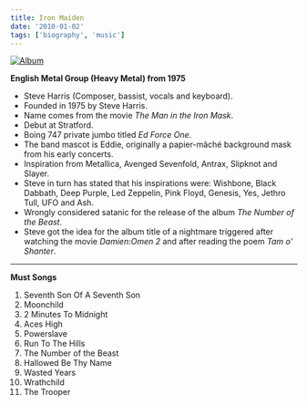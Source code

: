 ```yaml
---
title: Iron Maiden
date: '2010-01-02'
tags: ['biography', 'music']
---
```


[![Album](/static/images/music/IronMaidenNumberOfTheBeast.jpg "ironmaiden.com")](http://www.ironmaiden.com)

**English Metal Group (Heavy Metal) from 1975**

* Steve Harris (Composer, bassist, vocals and keyboard).
* Founded in 1975 by Steve Harris.
* Name comes from the movie *The Man in the Iron Mask*. 
* Debut at Stratford. 
* Boing 747 private jumbo titled *Ed Force One*.
* The band mascot is Eddie, originally a papier-mâché background mask from his early concerts. 
* Inspiration from Metallica, Avenged Sevenfold, Antrax, Slipknot and Slayer.
* Steve in turn has stated that his inspirations were: Wishbone, Black Dabbath, Deep Purple, Led Zeppelin, Pink Floyd, Genesis, Yes, Jethro Tull, UFO and Ash.
* Wrongly considered satanic for the release of the album *The Number of the Beast*. 
* Steve got the idea for the album title of a nightmare triggered after watching the movie *Damien:Omen 2* and after reading the poem *Tam o' Shanter*.

***

**Must Songs**

1. Seventh Son Of A Seventh Son
2. Moonchild
3. 2 Minutes To Midnight
4. Aces High
5. Powerslave
6. Run To The Hills
7. The Number of the Beast
8. Hallowed Be Thy Name
9. Wasted Years
10. Wrathchild
11. The Trooper